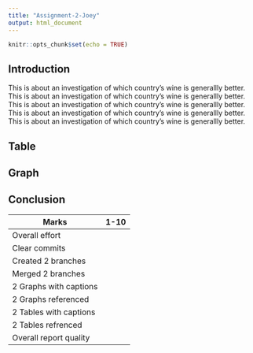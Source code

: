 ```yaml
---
title: "Assignment-2-Joey"
output: html_document
---
```


```r
knitr::opts_chunk$set(echo = TRUE)
```

## Introduction
This is about an investigation of which country's wine is generallly better. This is about an investigation of which country's wine is generallly better. This is about an investigation of which country's wine is generallly better. This is about an investigation of which country's wine is generallly better. This is about an investigation of which country's wine is generallly better. 

## Table

## Graph

## Conclusion
|Marks                     |1-10 |
|--------------------------|:---:|
| Overall effort           |     | 
| Clear commits            |     | 
| Created 2 branches       |     |  
| Merged 2 branches        |     |
| 2 Graphs with captions   |     |
| 2 Graphs referenced      |     |
| 2 Tables with captions   |     |
| 2 Tables refrenced       |     |
| Overall report quality   |     |


